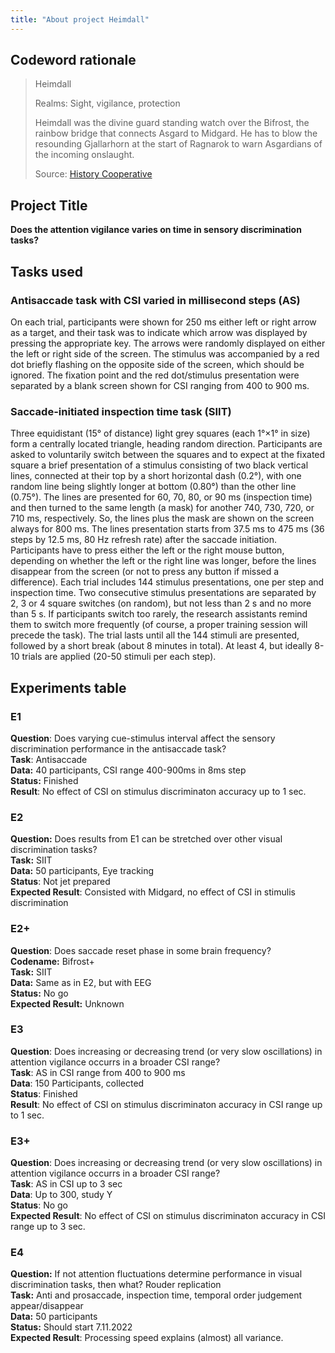 ```yaml
---
title: "About project Heimdall"
---
```


## Codeword rationale 

> Heimdall 
> 
> Realms: Sight, vigilance, protection 
> 
> Heimdall was the divine guard standing watch over the Bifrost, the rainbow bridge that connects Asgard to Midgard.
> He has to blow the resounding Gjallarhorn at the start of Ragnarok to warn Asgardians of the incoming onslaught. 
> 
> Source:  [History Cooperative](https://historycooperative.org/norse-gods-and-goddesses/)

## Project Title 

**Does the attention vigilance varies on time in sensory discrimination tasks?** 

## Tasks used 

### Antisaccade task with CSI varied in millisecond steps (AS) 

 On each trial, participants were shown for 250 ms either left or right arrow as a target, and their task was to indicate which arrow was displayed by pressing the appropriate key. The arrows were randomly displayed on either the left or right side of the screen. The stimulus was accompanied by a red dot briefly flashing on the opposite side of the screen, which should be ignored. The fixation point and the red dot/stimulus presentation were separated by a blank screen shown for CSI ranging from 400 to 900 ms.  

### Saccade-initiated inspection time task (SIIT) 

Three equidistant (15° of distance) light grey squares (each 1°×1° in size) form a centrally located triangle, heading random direction. Participants are asked to voluntarily switch between the squares and to expect at the fixated square a brief presentation of a stimulus consisting of two black vertical lines, connected at their top by a short horizontal dash (0.2°), with one random line being slightly longer at bottom (0.80°) than the other line (0.75°). The lines are presented for 60, 70, 80, or 90 ms (inspection time) and then turned to the same length (a mask) for another 740, 730, 720, or 710 ms, respectively. So, the lines plus the mask are shown on the screen always for 800 ms. The lines presentation starts from 37.5 ms to 475 ms (36 steps by 12.5 ms, 80 Hz refresh rate) after the saccade initiation. Participants have to press either the left or the right mouse button, depending on whether the left or the right line was longer, before the lines disappear from the screen (or not to press any button if missed a difference). Each trial includes 144 stimulus presentations, one per step and inspection time. Two consecutive stimulus presentations are separated by 2, 3 or 4 square switches (on random), but not less than 2 s and no more than 5 s. If participants switch too rarely, the research assistants remind them to switch more frequently (of course, a proper training session will precede the task). The trial lasts until all the 144 stimuli are presented, followed by a short break (about 8 minutes in total). At least 4, but ideally 8-10 trials are applied (20-50 stimuli per each step). 

## Experiments table 

### E1
**Question**: Does varying cue-stimulus interval affect the sensory discrimination performance in the antisaccade task?    
**Task**: Antisaccade   
**Data:** 40 participants, CSI range 400-900ms in 8ms step  
**Status:** Finished   
**Result**: No effect of CSI on stimulus discriminaton accuracy up to 1 sec.
 

### E2
**Question:** Does results from E1 can be stretched over other visual discrimination tasks?   
**Task:** SIIT    
**Data:** 50 participants, Eye tracking     
**Status**: Not jet prepared   
**Expected Result**: Consisted with Midgard, no effect of CSI in stimulis discrimination 

 
### E2+
**Question**: Does saccade reset phase in some brain frequency?   
**Codename:** Bifrost+   
**Task:** SIIT  
**Data:** Same as in E2, but with EEG   
**Status:** No go   
**Expected Result:** Unknown


### E3
**Question**: Does increasing or decreasing trend (or very slow oscillations) in attention vigilance occurrs in a broader CSI range?   
**Task**: AS in CSI range from 400 to 900 ms   
**Data**: 150 Participants, collected    
**Status**: Finished    
**Result**: No effect of CSI on stimulus discriminaton accuracy in CSI range up to 1 sec.

 

### E3+ 
**Question**: Does increasing or decreasing trend (or very slow oscillations) in attention vigilance occurrs in a broader CSI range?     
**Task**: AS in CSI up to 3 sec      
**Data**: Up to 300, study Y      
**Status**: No go       
**Expected Result**: No effect of CSI on stimulus discriminaton accuracy in CSI range up to 3 sec.   

 

### E4 
**Question:** If not attention fluctuations determine performance in visual discrimination tasks, then what? Rouder replication      
**Task:** Anti and prosaccade, inspection time, temporal order judgement appear/disappear    
**Data:** 50 participants     
**Status:** Should start 7.11.2022   
**Expected Result**: Processing speed explains (almost) all variance.     

 